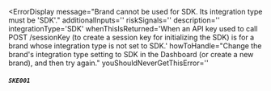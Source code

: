 
<ErrorDisplay
  message="Brand cannot be used for SDK. Its integration type must be 'SDK'."
  additionalInputs=''
  riskSignals=''
  description=''
  integrationType='SDK'
  whenThisIsReturned='When an API key used to call POST /sessionKey (to create a session key for initializing the SDK) is for a brand whose integration type is not set to SDK.' 
  howToHandle="Change the brand's integration type setting to SDK in the Dashboard (or create a new brand), and then try again."
  youShouldNeverGetThisError=''
>
  ##### `SKE001`
</ErrorDisplay>